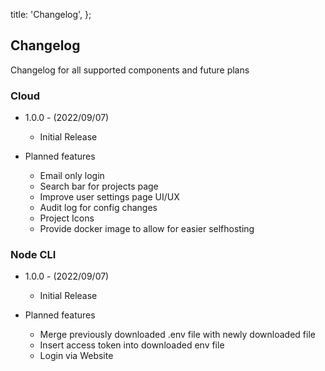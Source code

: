 
  title: 'Changelog',
};

## Changelog

Changelog for all supported components and future plans

### Cloud

- 1.0.0 - (2022/09/07)

  - Initial Release

- Planned features
  - Email only login
  - Search bar for projects page
  - Improve user settings page UI/UX
  - Audit log for config changes
  - Project Icons
  - Provide docker image to allow for easier selfhosting

### Node CLI

- 1.0.0 - (2022/09/07)

  - Initial Release

- Planned features
  - Merge previously downloaded .env file with newly downloaded file
  - Insert access token into downloaded env file
  - Login via Website

